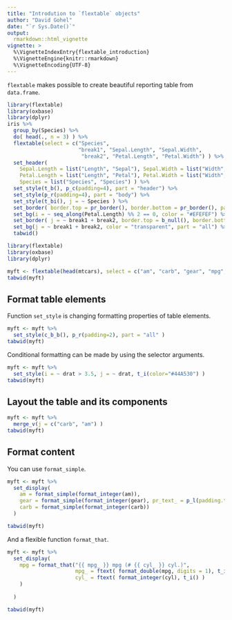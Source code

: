 ```yaml
---
title: "Introdution to `flextable` objects"
author: "David Gohel"
date: "`r Sys.Date()`"
output: 
  rmarkdown::html_vignette
vignette: >
  %\VignetteIndexEntry{flextable_introduction}
  %\VignetteEngine{knitr::rmarkdown}
  %\VignetteEncoding{UTF-8}
---
```


`flextable` makes possible to create beautiful reporting table from `data.frame`. 

```r
library(flextable)
library(oxbase)
library(dplyr)
iris %>% 
  group_by(Species) %>% 
  do( head(., n = 3) ) %>% 
  flextable(select = c("Species", 
                       "break1", "Sepal.Length", "Sepal.Width", 
                        "break2", "Petal.Length", "Petal.Width") ) %>% 
  set_header(
    Sepal.Length = list("Length", "Sepal"), Sepal.Width = list("Width", "Sepal"),
    Petal.Length = list("Length", "Petal"), Petal.Width = list("Width", "Petal"),
    Species = list("Species", "Species") ) %>% 
  set_style(t_b(), p_c(padding=4), part = "header") %>% 
  set_style(p_r(padding=4), part = "body") %>% 
  set_style(t_bi(), j = ~ Species ) %>% 
  set_border( border.top = pr_border(), border.bottom = pr_border(), part = "header" ) %>% 
  set_bg(i = ~ seq_along(Petal.Length) %% 2 == 0, color = "#EFEFEF") %>% 
  set_border( j = ~ break1 + break2, border.top = b_null(), border.bottom = b_null(), part = "all" ) %>% 
  set_bg(j = ~ break1 + break2, color = "transparent", part = "all") %>% 
  tabwid()
```


```r
library(flextable)
library(oxbase)
library(dplyr)

myft <- flextable(head(mtcars), select = c("am", "carb", "gear", "mpg", "drat" )) 
tabwid(myft)
```


## Format table elements

Function `set_style` is changing formatting properties of table elements. 

```r
myft <- myft %>% 
  set_style(c_b_b(), p_r(padding=2), part = "all" )
tabwid(myft)
```

Conditional formatting can be made by using the selector arguments.

```r
myft <- myft %>% 
  set_style(i = ~ drat > 3.5, j = ~ drat, t_i(color="#44A530") )
tabwid(myft)
```

## Layout the table and its components

```r

myft <- myft %>%
  merge_v(j = c("carb", "am") )
tabwid(myft)
```



## Format content

You can use `format_simple`. 

```r
myft <- myft %>%
  set_display(
    am = format_simple(format_integer(am)),
    gear = format_simple(format_integer(gear), pr_text_ = p_l(padding.top=8)),
    carb = format_simple(format_integer(carb))
  )

tabwid(myft)
```

And a flexible function `format_that`. 

```r
myft <- myft %>%
  set_display(
    mpg = format_that("{{ mpg_ }} mpg (# {{ cyl_ }} cyl.)", 
                      mpg_ = ftext( format_double(mpg, digits = 1), t_i() ), 
                      cyl_ = ftext( format_integer(cyl), t_i() )
    )
    
  )

tabwid(myft)
```



